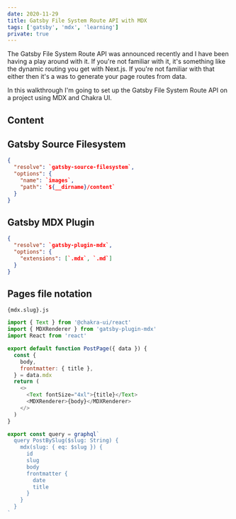 ```yaml
---
date: 2020-11-29
title: Gatsby File System Route API with MDX
tags: ['gatsby', 'mdx', 'learning']
private: true
---
```


The Gatsby File System Route API was announced recently and I have
been having a play around with it. If you're not familiar with it,
it's something like the dynamic routing you get with Next.js. If
you're not familiar with that either then it's a was to generate your
page routes from data.

In this walkthrough I'm going to set up the Gatsby File System Route
API on a project using MDX and Chakra UI.

## Content

## Gatsby Source Filesystem

```json
{
  "resolve": `gatsby-source-filesystem`,
  "options": {
    "name": `images`,
    "path": `${__dirname}/content`
  }
}
```

## Gatsby MDX Plugin

```json
{
  "resolve": `gatsby-plugin-mdx`,
  "options": {
    "extensions": [`.mdx`, `.md`]
  }
}
```

## Pages file notation

```
{mdx.slug}.js
```

```js
import { Text } from '@chakra-ui/react'
import { MDXRenderer } from 'gatsby-plugin-mdx'
import React from 'react'

export default function PostPage({ data }) {
  const {
    body,
    frontmatter: { title },
  } = data.mdx
  return (
    <>
      <Text fontSize="4xl">{title}</Text>
      <MDXRenderer>{body}</MDXRenderer>
    </>
  )
}

export const query = graphql`
  query PostBySlug($slug: String) {
    mdx(slug: { eq: $slug }) {
      id
      slug
      body
      frontmatter {
        date
        title
      }
    }
  }
`
```
